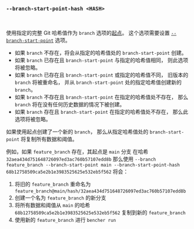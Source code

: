 ### `--branch-start-point-hash <HASH>`

<br />

使用指定的完整 Git 哈希值作为 `branch` 选项的[起点][start point]。
这个选项需要设置 [`--branch-start-point`][branch start point] 选项。

- 如果 `branch` 不存在，将会从指定的哈希值处的 `branch-start-point` 创建。
- 如果 `branch` 已存在且 `branch-start-point` 与指定的哈希值相同，
  则此选项将被忽略。
- 如果 `branch` 已存在且 `branch-start-point` 或指定的哈希值不同，
  旧版本的 `branch` 将被重命名，
  并从 `branch-start-point` 处的指定哈希值创建新的 `branch`。
- 如果 `branch` 不存在且 `branch-start-point` 在指定的哈希值处不存在，
  那么 `branch` 将在没有任何历史数据的情况下被创建。
- 如果 `branch` 存在且 `branch-start-point` 在指定的哈希值处不存在，
  那么此选项将被忽略。

如果使用起点创建了一个新的 `branch`，
那么从指定哈希值处的 `branch-start-point` 将复制所有数据和阈值。

例如，如果 `feature_branch` 存在，其起点是 `main` 分支
在哈希 `32aea434d751648726097ed3ac760b57107edd8b`
那么使用 `--branch feature_branch --branch-start-point main --branch-start-point-hash 68b12758509ca5e2b1e3983525625e532eb5f562`
将会：

1. 将旧的 `feature_branch` 重命名为 `feature_branch@main/hash/32aea434d751648726097ed3ac760b57107edd8b`
2. 创建一个名为 `feature_branch` 的新分支
3. 将所有数据和阈值从 `main` 的哈希 `68b12758509ca5e2b1e3983525625e532eb5f562` 复制到新的 `feature_branch`
4. 使用新的 `feature_branch` 进行 `bencher run`

[start point]: /zh/docs/explanation/benchmarking/#start-point

[branch start point]: #--branch-start-point-branch